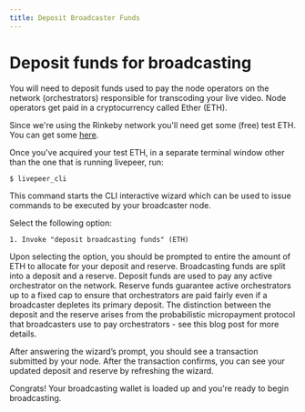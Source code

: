 ```yaml
---
title: Deposit Broadcaster Funds
---
```


# Deposit funds for broadcasting

You will need to deposit funds used to pay the node operators on the network
(orchestrators) responsible for transcoding your live video. Node operators get
paid in a cryptocurrency called Ether (ETH).

Since we're using the Rinkeby network you'll need get some (free) test ETH. You
can get some [here](https://faucet.rinkeby.io/).

Once you've acquired your test ETH, in a separate terminal window other than the
one that is running livepeer, run:

`$ livepeer_cli`

This command starts the CLI interactive wizard which can be used to issue
commands to be executed by your broadcaster node.

Select the following option:

`1. Invoke "deposit broadcasting funds" (ETH)`

Upon selecting the option, you should be prompted to entire the amount of ETH to
allocate for your deposit and reserve. Broadcasting funds are split into a
deposit and a reserve. Deposit funds are used to pay any active orchestrator on
the network. Reserve funds guarantee active orchestrators up to a fixed cap to
ensure that orchestrators are paid fairly even if a broadcaster depletes its
primary deposit. The distinction between the deposit and the reserve arises from
the probabilistic micropayment protocol that broadcasters use to pay
orchestrators - see this blog post for more details.

After answering the wizard’s prompt, you should see a transaction submitted by
your node. After the transaction confirms, you can see your updated deposit and
reserve by refreshing the wizard.

Congrats! Your broadcasting wallet is loaded up and you're ready to begin
broadcasting.
